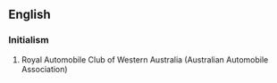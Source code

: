 ==English==

===Initialism===
{{en-initialism}}

# Royal Automobile Club of Western Australia (Australian Automobile Association)